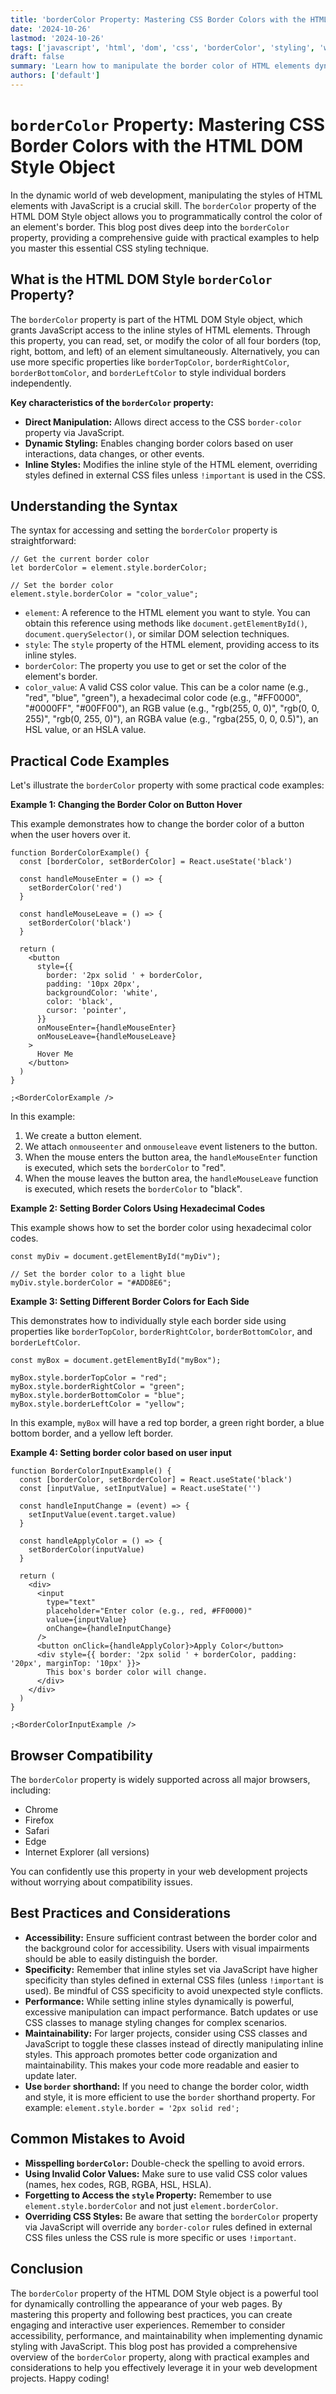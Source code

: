 ```yaml
---
title: 'borderColor Property: Mastering CSS Border Colors with the HTML DOM Style Object'
date: '2024-10-26'
lastmod: '2024-10-26'
tags: ['javascript', 'html', 'dom', 'css', 'borderColor', 'styling', 'web development', 'front-end']
draft: false
summary: 'Learn how to manipulate the border color of HTML elements dynamically using JavaScript and the borderColor property of the HTML DOM Style Object.  Includes detailed explanations, code examples, and best practices for effective CSS styling.'
authors: ['default']
---
```


# `borderColor` Property: Mastering CSS Border Colors with the HTML DOM Style Object

In the dynamic world of web development, manipulating the styles of HTML elements with JavaScript is a crucial skill. The `borderColor` property of the HTML DOM Style object allows you to programmatically control the color of an element's border. This blog post dives deep into the `borderColor` property, providing a comprehensive guide with practical examples to help you master this essential CSS styling technique.

## What is the HTML DOM Style `borderColor` Property?

The `borderColor` property is part of the HTML DOM Style object, which grants JavaScript access to the inline styles of HTML elements. Through this property, you can read, set, or modify the color of all four borders (top, right, bottom, and left) of an element simultaneously. Alternatively, you can use more specific properties like `borderTopColor`, `borderRightColor`, `borderBottomColor`, and `borderLeftColor` to style individual borders independently.

**Key characteristics of the `borderColor` property:**

- **Direct Manipulation:** Allows direct access to the CSS `border-color` property via JavaScript.
- **Dynamic Styling:** Enables changing border colors based on user interactions, data changes, or other events.
- **Inline Styles:** Modifies the inline style of the HTML element, overriding styles defined in external CSS files unless `!important` is used in the CSS.

## Understanding the Syntax

The syntax for accessing and setting the `borderColor` property is straightforward:

```plaintext
// Get the current border color
let borderColor = element.style.borderColor;

// Set the border color
element.style.borderColor = "color_value";
```

- `element`: A reference to the HTML element you want to style. You can obtain this reference using methods like `document.getElementById()`, `document.querySelector()`, or similar DOM selection techniques.
- `style`: The `style` property of the HTML element, providing access to its inline styles.
- `borderColor`: The property you use to get or set the color of the element's border.
- `color_value`: A valid CSS color value. This can be a color name (e.g., "red", "blue", "green"), a hexadecimal color code (e.g., "#FF0000", "#0000FF", "#00FF00"), an RGB value (e.g., "rgb(255, 0, 0)", "rgb(0, 0, 255)", "rgb(0, 255, 0)"), an RGBA value (e.g., "rgba(255, 0, 0, 0.5)"), an HSL value, or an HSLA value.

## Practical Code Examples

Let's illustrate the `borderColor` property with some practical code examples:

**Example 1: Changing the Border Color on Button Hover**

This example demonstrates how to change the border color of a button when the user hovers over it.

```plaintext live
function BorderColorExample() {
  const [borderColor, setBorderColor] = React.useState('black')

  const handleMouseEnter = () => {
    setBorderColor('red')
  }

  const handleMouseLeave = () => {
    setBorderColor('black')
  }

  return (
    <button
      style={{
        border: '2px solid ' + borderColor,
        padding: '10px 20px',
        backgroundColor: 'white',
        color: 'black',
        cursor: 'pointer',
      }}
      onMouseEnter={handleMouseEnter}
      onMouseLeave={handleMouseLeave}
    >
      Hover Me
    </button>
  )
}

;<BorderColorExample />
```

In this example:

1.  We create a button element.
2.  We attach `onmouseenter` and `onmouseleave` event listeners to the button.
3.  When the mouse enters the button area, the `handleMouseEnter` function is executed, which sets the `borderColor` to "red".
4.  When the mouse leaves the button area, the `handleMouseLeave` function is executed, which resets the `borderColor` to "black".

**Example 2: Setting Border Colors Using Hexadecimal Codes**

This example shows how to set the border color using hexadecimal color codes.

```plaintext
const myDiv = document.getElementById("myDiv");

// Set the border color to a light blue
myDiv.style.borderColor = "#ADD8E6";
```

**Example 3: Setting Different Border Colors for Each Side**

This demonstrates how to individually style each border side using properties like `borderTopColor`, `borderRightColor`, `borderBottomColor`, and `borderLeftColor`.

```plaintext
const myBox = document.getElementById("myBox");

myBox.style.borderTopColor = "red";
myBox.style.borderRightColor = "green";
myBox.style.borderBottomColor = "blue";
myBox.style.borderLeftColor = "yellow";
```

In this example, `myBox` will have a red top border, a green right border, a blue bottom border, and a yellow left border.

**Example 4: Setting border color based on user input**

```plaintext live
function BorderColorInputExample() {
  const [borderColor, setBorderColor] = React.useState('black')
  const [inputValue, setInputValue] = React.useState('')

  const handleInputChange = (event) => {
    setInputValue(event.target.value)
  }

  const handleApplyColor = () => {
    setBorderColor(inputValue)
  }

  return (
    <div>
      <input
        type="text"
        placeholder="Enter color (e.g., red, #FF0000)"
        value={inputValue}
        onChange={handleInputChange}
      />
      <button onClick={handleApplyColor}>Apply Color</button>
      <div style={{ border: '2px solid ' + borderColor, padding: '20px', marginTop: '10px' }}>
        This box's border color will change.
      </div>
    </div>
  )
}

;<BorderColorInputExample />
```

## Browser Compatibility

The `borderColor` property is widely supported across all major browsers, including:

- Chrome
- Firefox
- Safari
- Edge
- Internet Explorer (all versions)

You can confidently use this property in your web development projects without worrying about compatibility issues.

## Best Practices and Considerations

- **Accessibility:** Ensure sufficient contrast between the border color and the background color for accessibility. Users with visual impairments should be able to easily distinguish the border.
- **Specificity:** Remember that inline styles set via JavaScript have higher specificity than styles defined in external CSS files (unless `!important` is used). Be mindful of CSS specificity to avoid unexpected style conflicts.
- **Performance:** While setting inline styles dynamically is powerful, excessive manipulation can impact performance. Batch updates or use CSS classes to manage styling changes for complex scenarios.
- **Maintainability:** For larger projects, consider using CSS classes and JavaScript to toggle these classes instead of directly manipulating inline styles. This approach promotes better code organization and maintainability. This makes your code more readable and easier to update later.
- **Use `border` shorthand:** If you need to change the border color, width and style, it is more efficient to use the `border` shorthand property. For example: `element.style.border = '2px solid red';`

## Common Mistakes to Avoid

- **Misspelling `borderColor`:** Double-check the spelling to avoid errors.
- **Using Invalid Color Values:** Make sure to use valid CSS color values (names, hex codes, RGB, RGBA, HSL, HSLA).
- **Forgetting to Access the `style` Property:** Remember to use `element.style.borderColor` and not just `element.borderColor`.
- **Overriding CSS Styles:** Be aware that setting the `borderColor` property via JavaScript will override any `border-color` rules defined in external CSS files unless the CSS rule is more specific or uses `!important`.

## Conclusion

The `borderColor` property of the HTML DOM Style object is a powerful tool for dynamically controlling the appearance of your web pages. By mastering this property and following best practices, you can create engaging and interactive user experiences. Remember to consider accessibility, performance, and maintainability when implementing dynamic styling with JavaScript. This blog post has provided a comprehensive overview of the `borderColor` property, along with practical examples and considerations to help you effectively leverage it in your web development projects. Happy coding!
